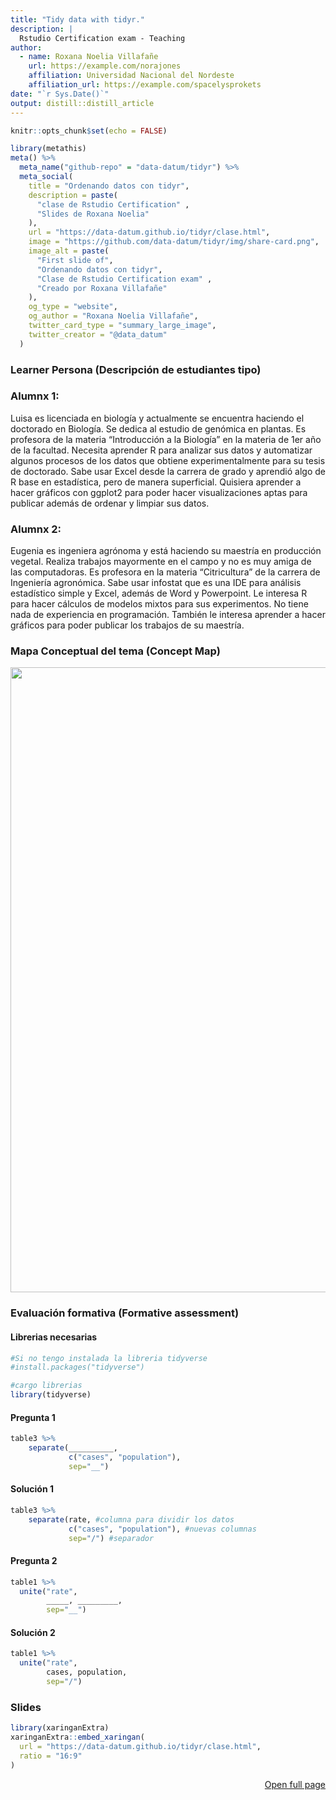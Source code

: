 ```yaml
---
title: "Tidy data with tidyr."
description: |
  Rstudio Certification exam - Teaching
author:
  - name: Roxana Noelia Villafañe 
    url: https://example.com/norajones
    affiliation: Universidad Nacional del Nordeste
    affiliation_url: https://example.com/spacelysprokets
date: "`r Sys.Date()`"
output: distill::distill_article
---
```


```r
knitr::opts_chunk$set(echo = FALSE)
```

```r
library(metathis)
meta() %>%
  meta_name("github-repo" = "data-datum/tidyr") %>% 
  meta_social(
    title = "Ordenando datos con tidyr",
    description = paste(
      "clase de Rstudio Certification" ,
      "Slides de Roxana Noelia"
    ),
    url = "https://data-datum.github.io/tidyr/clase.html",
    image = "https://github.com/data-datum/tidyr/img/share-card.png",
    image_alt = paste(
      "First slide of",
      "Ordenando datos con tidyr",
      "Clase de Rstudio Certification exam" ,
      "Creado por Roxana Villafañe"
    ),
    og_type = "website",
    og_author = "Roxana Noelia Villafañe",
    twitter_card_type = "summary_large_image",
    twitter_creator = "@data_datum"
  )
```

### Learner Persona (Descripción de estudiantes tipo)

### Alumnx 1:

Luisa es licenciada en biología y actualmente se encuentra haciendo el doctorado en Biología. Se dedica al estudio de genómica en plantas. Es profesora de la materia “Introducción a la Biología” en la materia de 1er año de la facultad. Necesita aprender R para analizar sus datos y automatizar algunos procesos de los datos que obtiene experimentalmente para su tesis de doctorado. Sabe usar Excel desde la carrera de grado y aprendió algo de R base en estadística, pero de manera superficial. Quisiera aprender a hacer gráficos con ggplot2 para poder hacer visualizaciones aptas para publicar además de ordenar y limpiar sus datos.


### Alumnx 2:

Eugenia es ingeniera agrónoma y está haciendo su maestría en producción vegetal. Realiza trabajos mayormente en el campo y no es muy amiga de las computadoras. Es profesora en la materia “Citricultura” de la carrera de Ingeniería agronómica. Sabe usar infostat que es una IDE para análisis estadístico simple y Excel, además de Word y Powerpoint. Le interesa R para hacer cálculos de modelos mixtos para sus experimentos. No tiene nada de experiencia en programación. También le interesa aprender a hacer gráficos para poder publicar los trabajos de su maestría.

### Mapa Conceptual del tema (Concept Map)

<img src="img/map.jpg" width="1000" />


### Evaluación formativa (Formative assessment)

#### Librerias necesarias

``` r
#Si no tengo instalada la libreria tidyverse
#install.packages("tidyverse")

#cargo librerias
library(tidyverse)

```


#### Pregunta 1
``` r
table3 %>%
    separate(__________, 
             c("cases", "population"), 
             sep="__")
```

#### Solución 1

``` r
table3 %>%
    separate(rate, #columna para dividir los datos
             c("cases", "population"), #nuevas columnas
             sep="/") #separador
```

#### Pregunta 2 

```r
table1 %>%
  unite("rate",
        _____, _________,
        sep="__")
```



#### Solución 2

```r
table1 %>%
  unite("rate",
        cases, population,
        sep="/")
```


### Slides



```r
library(xaringanExtra)
xaringanExtra::embed_xaringan(
  url = "https://data-datum.github.io/tidyr/clase.html",
  ratio = "16:9"
)
```


<p style="text-align:right;">[<i class="fas fa-external-link-alt"></i> Open full page]("clase.html#1)</p>
